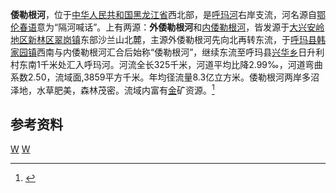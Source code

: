 '''倭勒根河'''，位于[[中华人民共和国|中华人民共和国]][[黑龙江省|黑龙江省]]西北部，是[[呼玛河|呼玛河]]右岸支流，河名源自[[鄂伦春语|鄂伦春语]]意为“隔河喊话”。上有两源：'''外倭勒根河'''和[[内倭勒根河|内倭勒根河]]，皆发源于[[大兴安岭地区|大兴安岭地区]][[新林区|新林区]][[翠岗镇|翠岗镇]]东部沙兰山北麓，主源外倭勒根河先向北再转东流，于[[呼玛县|呼玛县]][[韩家园镇|韩家园镇]]西南与内倭勒根河汇合后始称“倭勒根河”，继续东流至呼玛县[[兴华乡_(呼玛县)|兴华乡]]日升利村东南1千米处汇入呼玛河。河流全长325千米，河道平均比降2.99‰，河道弯曲系数2.50，流域面,3859平方千米。年均径流量8.3亿立方米。倭勒根河两岸多沼泽地，水草肥美，森林茂密。流域内富有[[金|金]]矿资源。<ref name="中国河湖大典">{{cite book zh |author=《[[中国河湖大典|中国河湖大典]]》编纂委员会 |title=《中国河湖大典·黑龙江、辽河卷》 |format=M |edition=1 |location=北京 |publisher=中国水利水电出版社 |date=2014年4月 |pages=35页 |id= ISBN 978-7-5170-1950-3}}</ref>

== 参考资料 ==
{{reflist}}

[[Category:黑龙江河流|W]]
[[Category:黑龍江水系|W]]